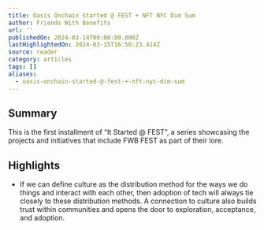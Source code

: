 ```yaml
---
title: Oasis Onchain Started @ FEST + NFT NYC Dim Sum
author: Friends With Benefits
url: ''
publishedOn: 2024-03-14T00:00:00.000Z
lastHighlightedOn: 2024-03-15T16:56:23.414Z
source: reader
category: articles
tags: []
aliases:
  - oasis-onchain-started-@-fest-+-nft-nyc-dim-sum
---
```

## Summary

This is the first installment of “It Started @ FEST”, a series showcasing the projects and initiatives that include FWB FEST as part of their lore.

## Highlights
- If we can define culture as the distribution method for the ways we do things and interact with each other, then adoption of tech will always tie closely to these distribution methods. A connection to culture also builds trust within communities and opens the door to exploration, acceptance, and adoption.
